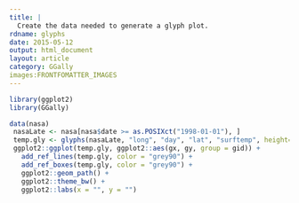 ```yaml
---
title: |
  Create the data needed to generate a glyph plot.
rdname: glyphs
date: 2015-05-12
output: html_document
layout: article
category: GGally
images:FRONTFOMATTER_IMAGES
---
```


```r
library(ggplot2)
library(GGally)
```

```r
data(nasa)
 nasaLate <- nasa[nasa$date >= as.POSIXct("1998-01-01"), ]
 temp.gly <- glyphs(nasaLate, "long", "day", "lat", "surftemp", height=2.5)
 ggplot2::ggplot(temp.gly, ggplot2::aes(gx, gy, group = gid)) +
   add_ref_lines(temp.gly, color = "grey90") +
   add_ref_boxes(temp.gly, color = "grey90") +
   ggplot2::geom_path() +
   ggplot2::theme_bw() +
   ggplot2::labs(x = "", y = "")



```